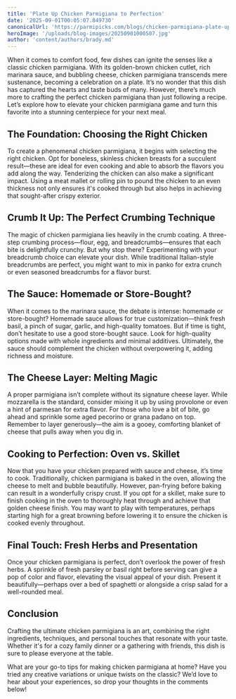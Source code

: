 ```yaml
---
title: 'Plate Up Chicken Parmigiana to Perfection'
date: '2025-09-01T00:05:07.849730'
canonicalUrl: 'https://parmipicks.com/blogs/chicken-parmigiana-plate-up-it-to-perfection.mdx'
heroImage: '/uploads/blog-images/20250901000507.jpg'
author: 'content/authors/brady.md'
---
```


When it comes to comfort food, few dishes can ignite the senses like a classic chicken parmigiana. With its golden-brown chicken cutlet, rich marinara sauce, and bubbling cheese, chicken parmigiana transcends mere sustenance, becoming a celebration on a plate. It’s no wonder that this dish has captured the hearts and taste buds of many. However, there’s much more to crafting the perfect chicken parmigiana than just following a recipe. Let’s explore how to elevate your chicken parmigiana game and turn this favorite into a stunning centerpiece for your next meal.

## The Foundation: Choosing the Right Chicken

To create a phenomenal chicken parmigiana, it begins with selecting the right chicken. Opt for boneless, skinless chicken breasts for a succulent result—these are ideal for even cooking and able to absorb the flavors you add along the way. Tenderizing the chicken can also make a significant impact. Using a meat mallet or rolling pin to pound the chicken to an even thickness not only ensures it's cooked through but also helps in achieving that sought-after crispy exterior.

## Crumb It Up: The Perfect Crumbing Technique

The magic of chicken parmigiana lies heavily in the crumb coating. A three-step crumbing process—flour, egg, and breadcrumbs—ensures that each bite is delightfully crunchy. But why stop there? Experimenting with your breadcrumb choice can elevate your dish. While traditional Italian-style breadcrumbs are perfect, you might want to mix in panko for extra crunch or even seasoned breadcrumbs for a flavor burst.

## The Sauce: Homemade or Store-Bought?

When it comes to the marinara sauce, the debate is intense: homemade or store-bought? Homemade sauce allows for true customization—think fresh basil, a pinch of sugar, garlic, and high-quality tomatoes. But if time is tight, don’t hesitate to use a good store-bought sauce. Look for high-quality options made with whole ingredients and minimal additives. Ultimately, the sauce should complement the chicken without overpowering it, adding richness and moisture.

## The Cheese Layer: Melting Magic

A proper parmigiana isn’t complete without its signature cheese layer. While mozzarella is the standard, consider mixing it up by using provolone or even a hint of parmesan for extra flavor. For those who love a bit of bite, go ahead and sprinkle some aged pecorino or grana padano on top. Remember to layer generously—the aim is a gooey, comforting blanket of cheese that pulls away when you dig in. 

## Cooking to Perfection: Oven vs. Skillet

Now that you have your chicken prepared with sauce and cheese, it’s time to cook. Traditionally, chicken parmigiana is baked in the oven, allowing the cheese to melt and bubble beautifully. However, pan-frying before baking can result in a wonderfully crispy crust. If you opt for a skillet, make sure to finish cooking in the oven to thoroughly heat through and achieve that golden cheese finish. You may want to play with temperatures, perhaps starting high for a great browning before lowering it to ensure the chicken is cooked evenly throughout.

## Final Touch: Fresh Herbs and Presentation

Once your chicken parmigiana is perfect, don’t overlook the power of fresh herbs. A sprinkle of fresh parsley or basil right before serving can give a pop of color and flavor, elevating the visual appeal of your dish. Present it beautifully—perhaps over a bed of spaghetti or alongside a crisp salad for a well-rounded meal.

## Conclusion

Crafting the ultimate chicken parmigiana is an art, combining the right ingredients, techniques, and personal touches that resonate with your taste. Whether it's for a cozy family dinner or a gathering with friends, this dish is sure to please everyone at the table.

What are your go-to tips for making chicken parmigiana at home? Have you tried any creative variations or unique twists on the classic? We’d love to hear about your experiences, so drop your thoughts in the comments below!
